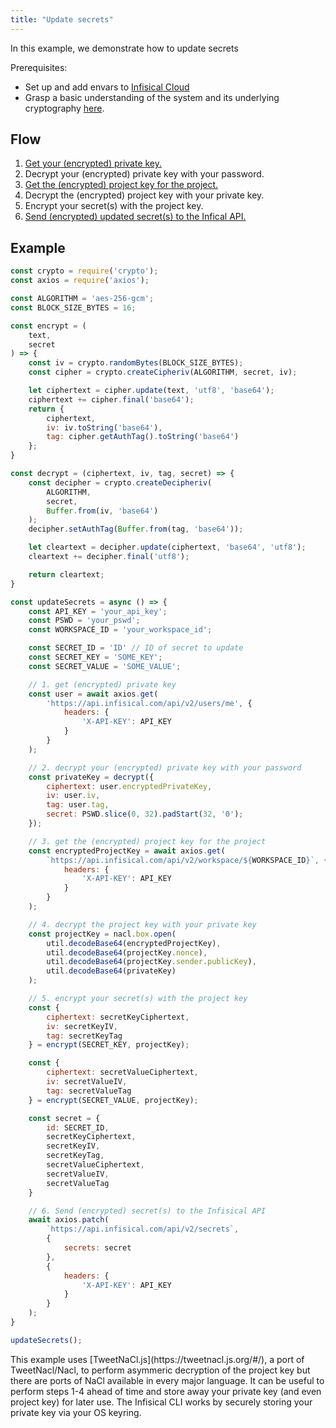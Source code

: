 ```yaml
---
title: "Update secrets"
---
```


In this example, we demonstrate how to update secrets

Prerequisites:

- Set up and add envars to [Infisical Cloud](https://app.infisical.com)
- Grasp a basic understanding of the system and its underlying cryptography [here](/api-reference/overview/introduction).

## Flow

1. [Get your (encrypted) private key.](/api-reference/endpoints/users/me)
2. Decrypt your (encrypted) private key with your password.
3. [Get the (encrypted) project key for the project.](/api-reference/endpoints/workspaces/workspace-key)
4. Decrypt the (encrypted) project key with your private key.
5. Encrypt your secret(s) with the project key.
6. [Send (encrypted) updated secret(s) to the Infical API.](/api-reference/endpoints/secrets/update)

## Example

```js
const crypto = require('crypto');
const axios = require('axios');

const ALGORITHM = 'aes-256-gcm';
const BLOCK_SIZE_BYTES = 16;

const encrypt = (
	text,
	secret
) => {
	const iv = crypto.randomBytes(BLOCK_SIZE_BYTES);
	const cipher = crypto.createCipheriv(ALGORITHM, secret, iv);

	let ciphertext = cipher.update(text, 'utf8', 'base64');
	ciphertext += cipher.final('base64');
	return {
		ciphertext,
		iv: iv.toString('base64'),
		tag: cipher.getAuthTag().toString('base64')
	};
}

const decrypt = (ciphertext, iv, tag, secret) => {
	const decipher = crypto.createDecipheriv(
		ALGORITHM,
		secret,
		Buffer.from(iv, 'base64')
	);
	decipher.setAuthTag(Buffer.from(tag, 'base64'));

	let cleartext = decipher.update(ciphertext, 'base64', 'utf8');
	cleartext += decipher.final('utf8');

	return cleartext;
}

const updateSecrets = async () => {
	const API_KEY = 'your_api_key';
	const PSWD = 'your_pswd';
	const WORKSPACE_ID = 'your_workspace_id';

    const SECRET_ID = 'ID' // ID of secret to update
	const SECRET_KEY = 'SOME_KEY';
    const SECRET_VALUE = 'SOME_VALUE';

	// 1. get (encrypted) private key
	const user = await axios.get(
		'https://api.infisical.com/api/v2/users/me', {
			headers: {
				'X-API-KEY': API_KEY
			}
		}
	);

	// 2. decrypt your (encrypted) private key with your password
	const privateKey = decrypt({
		ciphertext: user.encryptedPrivateKey,
		iv: user.iv,
		tag: user.tag,
		secret: PSWD.slice(0, 32).padStart(32, '0');
	});

	// 3. get the (encrypted) project key for the project
	const encryptedProjectKey = await axios.get(
		`https://api.infisical.com/api/v2/workspace/${WORKSPACE_ID}`, {
			headers: {
				'X-API-KEY': API_KEY
			}
		}
	);

	// 4. decrypt the project key with your private key
	const projectKey = nacl.box.open(
		util.decodeBase64(encryptedProjectKey),
		util.decodeBase64(projectKey.nonce),
		util.decodeBase64(projectKey.sender.publicKey),
		util.decodeBase64(privateKey)
	);

	// 5. encrypt your secret(s) with the project key
	const {
		ciphertext: secretKeyCiphertext,
		iv: secretKeyIV,
		tag: secretKeyTag
	} = encrypt(SECRET_KEY, projectKey);

	const {
		ciphertext: secretValueCiphertext,
		iv: secretValueIV,
		tag: secretValueTag
	} = encrypt(SECRET_VALUE, projectKey);

	const secret = {
        id: SECRET_ID,
		secretKeyCiphertext,
		secretKeyIV,
		secretKeyTag,
		secretValueCiphertext,
		secretValueIV,
		secretValueTag
	}

	// 6. Send (encrypted) secret(s) to the Infisical API
	await axios.patch(
		`https://api.infisical.com/api/v2/secrets`,
		{
			secrets: secret
		},
		{
			headers: {
				'X-API-KEY': API_KEY
			}
		}
	);
}

updateSecrets();
```

<Info>
  This example uses [TweetNaCl.js](https://tweetnacl.js.org/#/), a port of
  TweetNacl/Nacl, to perform asymmeric decryption of the project key but there
  are ports of NaCl available in every major language.
</Info>
<Tip>
  It can be useful to perform steps 1-4 ahead of time and store away your
  private key (and even project key) for later use. The Infisical CLI works by
  securely storing your private key via your OS keyring.
</Tip>
